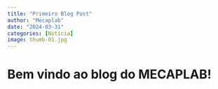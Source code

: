 ```yaml
---
title: "Primeiro Blog Post"
author: "Mecaplab"
date: "2024-03-31"
categories: [Notícia]
image: thumb-01.jpg
---
```


# Bem vindo ao blog do MECAPLAB!